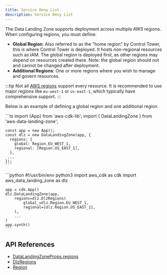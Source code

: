 ```yaml
---
title: Service Deny List
description: Service Deny List
---
```


The Data Landing Zone supports deployment across multiple AWS regions. When configuring regions, you must define:
- **Global Region**: Also referred to as the "home region" by Control Tower, this is where Control Tower is deployed.
It hosts non-regional resources such as IAM. The global region is deployed first, as other regions may depend on
resources created there. Note: the global region should not and cannot be changed after deployment.
- **Additional Regions**: One or more regions where you wish to manage and govern resources.

:::tip
Not all [AWS regions](https://docs.aws.amazon.com/controltower/latest/userguide/region-how.html) support every resource.
It is recommended to use major regions like `eu-west-1` or `us-east-1`, which typically have comprehensive support.
:::

Below is an example of defining a global region and one additional region.

<DualCode>
  <Fragment slot="ts">
    ```ts
    import {App} from 'aws-cdk-lib';
    import { DataLandingZone } from 'aws-data-landing-zone';

    const app = new App();
    const dlz = new DataLandingZone(app, {
      regions: {
        global: Region.EU_WEST_1,
        regional: [Region.US_EAST_1],
      },
     ...
    });
    ```

  </Fragment>
  <Fragment slot="python">
    ```python
    #!/usr/bin/env python3
    import aws_cdk as cdk
    import aws_data_landing_zone as dlz

    app = cdk.App()
    dlz.DataLandingZone(app,
        regions=dlz.DlzRegions(
            global_=dlz.Region.EU_WEST_1,
            regional=[dlz.Region.US_EAST_1],
        ),
        ...
    )
    app.synth()
    ```

  </Fragment>
</DualCode>

## API References
- [DataLandingZoneProps.regions](/reference/api#aws-data-landing-zone.DataLandingZoneProps.property.regions)
- [DlzRegions](/reference/api#aws-data-landing-zone.DlzRegions)
- [Region](/reference/api#aws-data-landing-zone.Region)
